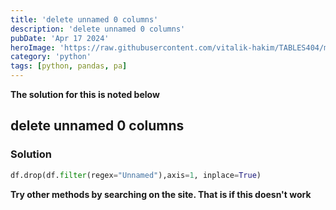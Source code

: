 ---
title: 'delete unnamed 0 columns'
description: 'delete unnamed 0 columns'
pubDate: 'Apr 17 2024'
heroImage: 'https://raw.githubusercontent.com/vitalik-hakim/TABLES404/main/error_b/python.jpg'
category: 'python'
tags: [python, pandas, pa]
---

**The solution for this is noted below**

## delete unnamed 0 columns

### Solution

```python
df.drop(df.filter(regex="Unnamed"),axis=1, inplace=True)
```
**Try other methods by searching on the site. That is if this doesn't work**

